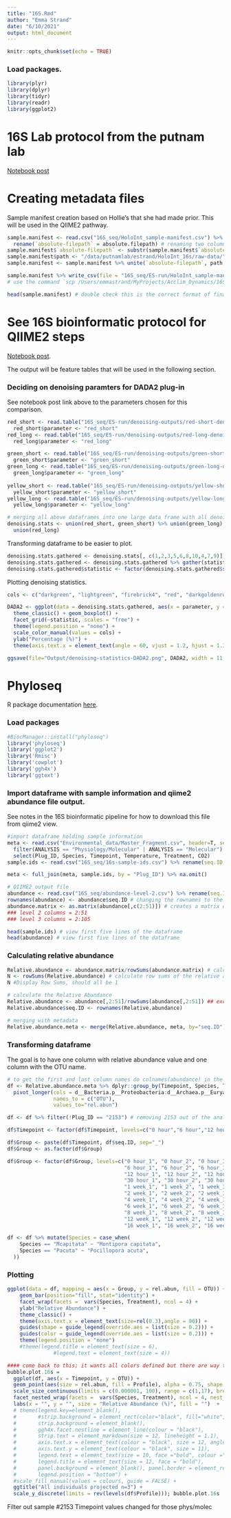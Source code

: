 ```yaml
---
title: "16S.Rmd"
author: "Emma Strand"
date: "6/10/2021"
output: html_document
---
```


```r
knitr::opts_chunk$set(echo = TRUE)
```

### Load packages. 

```r
library(plyr)
library(dplyr)
library(tidyr)
library(readr)
library(ggplot2)
```

# 16S Lab protocol from the putnam lab 

[Notebook post](https://github.com/emmastrand/EmmaStrand_Notebook/blob/master/_posts/2021-02-01-16s-Sequencing-HoloInt.md)

# Creating metadata files 

Sample manifest creation based on Hollie's that she had made prior. This will be used in the QIIME2 pathway. 
```r
sample.manifest <- read.csv("16S_seq/HoloInt_sample-manifest.csv") %>% rename("sample-id" = sample.id) %>%
  rename(`absolute-filepath` = absolute.filepath) # renaming two columns to the verbiage QIIME2 wants 
sample.manifest$`absolute-filepath` <- substr(sample.manifest$`absolute-filepath`, 55, 86) # only keep the sequence file name
sample.manifest$path <- "/data/putnamlab/estrand/HoloInt_16s/raw-data/" # adding this verbiage to each row in a new column
sample.manifest <- sample.manifest %>% unite(`absolute-filepath`, path, `absolute-filepath`, sep = "") # merging the two columns so it is the absolute filepath 

sample.manifest %>% write_csv(file = "16S_seq/ES-run/HoloInt_sample-manifest-ES.csv") # outputing to our github repo
# use the command `scp /Users/emmastrand/MyProjects/Acclim_Dynamics/16S_seq/ES-run/HoloInt_sample-manifest-ES.csv emma_strand@bluewaves.uri.edu:/data/putnamlab/estrand/HoloInt_16s/metadata` outside of andromeda to copy this file into the server 

head(sample.manifest) # double check this is the correct format of final file 
```

# See 16S bioinformatic protocol for QIIME2 steps 

[Notebook post](https://github.com/emmastrand/EmmaStrand_Notebook/blob/master/_posts/2021-06-21-16s-Analysis-Pipeline.md). 

The output will be feature tables that will be used in the following section. 

### Deciding on denoising paramters for DADA2 plug-in

See notebook post link above to the parameters chosen for this comparison.
```r
red_short <- read.table("16S_seq/ES-run/denoising-outputs/red-short-denoising-metadata.tsv", sep="\t", header = TRUE)
  red_short$parameter <- "red_short"
red_long <- read.table("16S_seq/ES-run/denoising-outputs/red-long-denoising-metadata.tsv", sep="\t", header = TRUE)
  red_long$parameter <- "red_long"

green_short <- read.table("16S_seq/ES-run/denoising-outputs/green-short-denoising-metadata.tsv", sep="\t", header = TRUE)
  green_short$parameter <- "green_short"
green_long <- read.table("16S_seq/ES-run/denoising-outputs/green-long-denoising-metadata.tsv", sep="\t", header = TRUE)
  green_long$parameter <- "green_long"
  
yellow_short <- read.table("16S_seq/ES-run/denoising-outputs/yellow-short-denoising-metadata.tsv", sep="\t", header = TRUE)
  yellow_short$parameter <- "yellow_short"
yellow_long <- read.table("16S_seq/ES-run/denoising-outputs/yellow-long-denoising-metadata.tsv", sep="\t", header = TRUE)
  yellow_long$parameter <- "yellow_long"

# merging all above dataframes into one large data frame with all denoising statistics
denoising.stats <- union(red_short, green_short) %>% union(green_long) %>% union(yellow_long) %>% union(yellow_short) %>%
  union(red_long)
```

Transforming dataframe to be easier to plot.
```r
denoising.stats.gathered <- denoising.stats[, c(1,2,3,5,6,8,10,4,7,9)] #rearranging column order for the gather command so that all three desired columns are at the end
denoising.stats.gathered <- denoising.stats.gathered %>% gather(statistic, value, 8:10)
denoising.stats.gathered$statistic <- factor(denoising.stats.gathered$statistic, levels=c("percentage.of.input.passed.filter","percentage.of.input.merged","percentage.of.input.non.chimeric"))
```

Plotting denoising statistics.
```r
cols <- c("darkgreen", "lightgreen", "firebrick4", "red", "darkgoldenrod2", "gold")

DADA2 <- ggplot(data = denoising.stats.gathered, aes(x = parameter, y = value, group = parameter, color = parameter)) +
  theme_classic() + geom_boxplot() +
  facet_grid(~statistic, scales = "free") +
  theme(legend.position = "none") +
  scale_color_manual(values = cols) + 
  ylab("Percentage (%)") + 
  theme(axis.text.x = element_text(angle = 60, vjust = 1.2, hjust = 1.3)); DADA2 #Set the text angle

ggsave(file="Output/denoising-statistics-DADA2.png", DADA2, width = 11, height = 6, units = c("in"))
```

# Phyloseq 

R package documentation [here](https://joey711.github.io/phyloseq/). 

### Load packages 

```r
#BiocManager::install("phyloseq")
library('phyloseq')
library('ggplot2')
library('Rmisc')
library('cowplot')
library('ggh4x')
library('ggtext')
```

### Import dataframe with sample information and qiime2 abundance file output. 

See notes in the 16S bioinformatic pipeline for how to download this file from qiime2 view. 

```r
#import dataframe holding sample information
meta <- read.csv("Environmental_data/Master_Fragment.csv", header=T, sep=",", na.string="NA") %>% 
  filter(ANALYSIS == "Physiology/Molecular" | ANALYSIS == "Molecular") %>%
  select(Plug_ID, Species, Timepoint, Temperature, Treatment, CO2) 
sample.ids <- read.csv("16S_seq/16s-sample-ids.csv") %>% rename(seq.ID = X16s_ID) 

meta <- full_join(meta, sample.ids, by = "Plug_ID") %>% na.omit()

# QIIME2 output file 
abundance <- read.csv("16S_seq/abundance-level-2.csv") %>% rename(seq.ID = index) # loading in dataframe and renaming the index column to seq.ID
rownames(abundance) <- abundance$seq.ID # changing the rownames to the seq.id of that column; needed for as.matrix command
abundance.matrix <- as.matrix(abundance[,c(2:51)]) # creates a matrix out of the dataframe above 
### level 2 columns = 2:51
### level 3 columns = 2:105

head(sample.ids) # view first five lines of the dataframe 
head(abundance) # view first five lines of the dataframe 
```

### Calculating relative abundance

```r
Relative.abundance <- abundance.matrix/rowSums(abundance.matrix) # calculate the Relative Abundance
N <- rowSums(Relative.abundance) # calculate row sums of the relative abundnaces, should sum to 1
N #Display Row Sums, should all be 1

# calculate the Relative Abundance
Relative.abundance <- abundance[,2:51]/rowSums(abundance[,2:51]) ## exclude the first column because it is not an integer 
Relative.abundance$seq.ID <- rownames(Relative.abundance)

# merging with metadata
Relative.abundance.meta <- merge(Relative.abundance, meta, by="seq.ID")
```

### Transforming dataframe 

The goal is to have one column with relative abundance value and one column with the OTU name.

```r
# to get the first and last column names do colnames(abundance) in the console and copy paste column 2 and the last d__bacteria column
df <- Relative.abundance.meta %>% dplyr::group_by(Timepoint, Species, Treatment) %>% mutate(seq.ID = row_number()) %>%
  pivot_longer(cols = d__Bacteria.p__Proteobacteria:d__Archaea.p__Euryarchaeota,
               names_to = c("OTU"),
               values_to="rel.abun")

df <- df %>% filter(!Plug_ID == "2153") # removing 2153 out of the analysis because it is not the right timepoint 

df$Timepoint <- factor(df$Timepoint, levels=c("0 hour","6 hour","12 hour","30 hour","1 week","2 week","4 week", "6 week", "8 week", "12 week", "16 week"))

df$Group <- paste(df$Timepoint, df$seq.ID, sep="_")
df$Group <- as.factor(df$Group)

df$Group <- factor(df$Group, levels=c("0 hour_1", "0 hour_2", "0 hour_3",
                                      "6 hour_1", "6 hour_2", "6 hour_3",
                                      "12 hour_1", "12 hour_2", "12 hour_3",
                                      "30 hour_1", "30 hour_2", "30 hour_3",
                                      "1 week_1", "1 week_2", "1 week_3",
                                      "2 week_1", "2 week_2", "2 week_3",
                                      "4 week_1", "4 week_2", "4 week_3", 
                                      "6 week_1", "6 week_2", "6 week_3", 
                                      "8 week_1", "8 week_2", "8 week_3", 
                                      "12 week_1", "12 week_2", "12 week_3", 
                                      "16 week_1", "16 week_2", "16 week_3"))

df <- df %>% mutate(Species = case_when(
    Species == "Mcapitata" ~ "Montipora capitata",
    Species == "Pacuta" ~ "Pocillopora acuta",
  ))
```

### Plotting

```r
ggplot(data = df, mapping = aes(x = Group, y = rel.abun, fill = OTU)) +
    geom_bar(position="fill", stat="identity") +
    facet_wrap(facets =  vars(Species, Treatment), ncol = 4) +
    ylab("Relative Abundance") +
    theme_classic() +
    theme(axis.text.x = element_text(size=rel(0.3),angle = 90)) +
    guides(shape = guide_legend(override.aes = list(size = 0.2))) +
    guides(color = guide_legend(override.aes = list(size = 0.2))) + 
    theme(legend.position = "none")
    #theme(legend.title = element_text(size = 6), 
               #legend.text = element_text(size = 4))

#### come back to this; it wants all colors defined but there are way too many levels to do that 
bubble.plot.16s = 
  ggplot(df, aes(x = Timepoint, y = OTU)) + 
  geom_point(aes(size = rel.abun, fill = Profile), alpha = 0.75, shape = 21) + 
  scale_size_continuous(limits = c(0.000001, 100), range = c(1,17), breaks = c(1,25,50,100)) + 
  facet_nested_wrap(facets =  vars(Species, Treatment), ncol = 4, nest_line = TRUE) + 
  labs(x = "", y = "", size = "Relative Abundance (%)", fill = "")  + 
  # theme(legend.key=element_blank(), 
  #       #strip.background = element_rect(color="black", fill="white", size=0.5, linetype="solid"),
  #       strip.background = element_blank(),
  #       ggh4x.facet.nestline = element_line(colour = "black"),
  #       strip.text = element_markdown(size = 12, lineheight = 1.1),
  #       axis.text.x = element_text(colour = "black", size = 12, angle = 90, vjust = 0.3, hjust = 1), 
  #       axis.text.y = element_text(colour = "black", size = 11), 
  #       legend.text = element_text(size = 10, face ="bold", colour ="black"), 
  #       legend.title = element_text(size = 12, face = "bold"), 
  #       panel.background = element_blank(), panel.border = element_rect(colour = "black", fill = NA, size = 0.5), 
  #       legend.position = "bottom") +  
  #scale_fill_manual(values = colours, guide = FALSE) + 
  ggtitle("All individuals projected n=3") + 
  scale_y_discrete(limits = rev(levels(df$Profile))); bubble.plot.16s 
```



Filter out sample #2153
Timepoint values changed for those phys/molec



